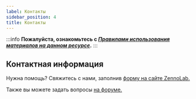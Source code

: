 ```yaml
---
label: Контакты
sidebar_position: 4
title: Контакты
---
```


:::info **Пожалуйста, ознакомьтесь с [*Правилами использования материалов на данном ресурсе*](../Disclaimer).**
:::  

## **Контактная информация**


Нужна помощь? Свяжитесь с нами, заполнив [форму на сайте ZennoLab.](https://zennolab.com/ru/contacts/)  

Также вы можете задать вопросы [на форуме.](https://zenno.club/discussion/forums/zennobrowser.340/) 
